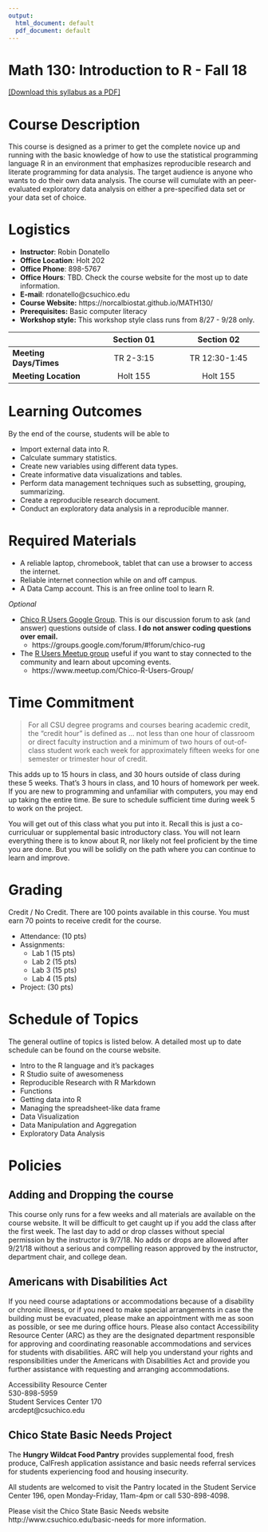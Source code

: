 ```yaml
---
output:
  html_document: default
  pdf_document: default
---
```


# Math 130: Introduction to R - Fall 18 

[[Download this syllabus as a PDF]](syllabus.pdf)

# Course Description
This course is designed as a primer to get the complete novice up and running with the basic knowledge of how to use the statistical programming language R in an environment that emphasizes reproducible research and literate programming for data analysis. The target audience is anyone who wants to do their own data analysis. The course will cumulate with an peer-evaluated exploratory data analysis on either a pre-specified data set or your data set of choice. 


# Logistics

* **Instructor**: Robin Donatello
* **Office Location**: Holt 202
* **Office Phone**: 898-5767
* **Office Hours**: TBD. Check the course website for the most up to date information. 
* **E-mail**: rdonatello@csuchico.edu
* **Course Website:** https://norcalbiostat.github.io/MATH130/ 
* **Prerequisites:** Basic computer literacy  
* **Workshop style:** This workshop style class runs from 8/27 - 9/28 only.


|                        |        Section 01       |       Section 02       |
|:-----------------------|:-----------------------:|:----------------------:|
| **Meeting Days/Times** | TR 2-3:15               | TR 12:30-1:45          |
| **Meeting Location**   | Holt 155                | Holt 155               |
<!---
| **Instructor**         | Robin Donatello         | Edward Roualdes        |
| **Office Location**    | Holt 202                | Holt 204               |
| **Office Phone**       | 898-5767                | 898-5807               |
| **E-mail**             | rdonatello@csuchico.edu | eroualdes@csuchico.edu |
--->


# Learning Outcomes
By the end of the course, students will be able to

* Import external data into R.
* Calculate summary statistics.
* Create new variables using different data types. 
* Create informative data visualizations and tables.
* Perform data management techniques such as subsetting, grouping, summarizing. 
* Create a reproducible research document.
* Conduct an exploratory data analysis in a reproducible manner.

# Required Materials

* A reliable laptop, chromebook, tablet that can use a browser to access the internet.  
* Reliable internet connection while on and off campus.
* A Data Camp account. This is an free online tool to learn R.

_Optional_

* [Chico R Users Google Group](https://groups.google.com/forum/#!forum/chico-rug). This is our discussion forum to ask (and answer) questions outside of class. **I do not answer coding questions over email.**
    - https://groups.google.com/forum/#!forum/chico-rug
* The [R Users Meetup group](https://www.meetup.com/Chico-R-Users-Group/) useful if you want to stay connected to the community and learn about upcoming events. 
    - https://www.meetup.com/Chico-R-Users-Group/

# Time Commitment

> For all CSU degree programs and courses bearing academic credit, the "credit hour" is defined as ... not less than one hour of classroom or direct faculty instruction and a minimum of two hours of out-of-class student work each week for approximately fifteen weeks for one semester or trimester hour of credit. 

This adds up to 15 hours in class, and 30 hours outside of class during these 5 weeks. That's 3 hours in class, and 10 hours of homework per week. If you are new to programming and unfamiliar with computers, you may end up taking the entire time. Be sure to schedule sufficient time during week 5 to work on the project. 

You will get out of this class what you put into it. Recall this is just a co-curriculuar or supplemental basic introductory class. You will not learn everything there is to know about R, nor likely not feel proficient by the time you are done. But you will be solidly on the path where you can continue to learn and improve. 


# Grading
Credit / No Credit. There are 100 points available in this course. You must earn 70 points to receive credit for the course. 

* Attendance: (10 pts)
* Assignments:
    - Lab 1 (15 pts)
    - Lab 2 (15 pts)
    - Lab 3 (15 pts)
    - Lab 4 (15 pts)
* Project: (30 pts)


# Schedule of Topics
The general outline of topics is listed below. A detailed most up to date schedule can be found on the course website. 

* Intro to the R language and it's packages
* R Studio suite of awesomeness
* Reproducible Research with R Markdown
* Functions
* Getting data into R
* Managing the spreadsheet-like data frame
* Data Visualization
* Data Manipulation and Aggregation
* Exploratory Data Analysis


# Policies

## Adding and Dropping the course
This course only runs for a few weeks and all materials are available on the course website. It will be difficult to get caught up if you add the class after the first week. The last day to add or drop classes without special permission by the instructor is 9/7/18. No adds or drops are allowed after 9/21/18 without a serious and compelling reason approved by the instructor, department chair, and college dean.


## Americans with Disabilities Act
If you need course adaptations or accommodations because of a disability or chronic illness,  or if you need to make special arrangements in case the building must be evacuated, please make an appointment with me as soon as possible, or see me during office hours. Please also contact Accessibility Resource Center (ARC) as they are the designated department responsible for approving and coordinating reasonable accommodations and services for students with disabilities. ARC will help you understand your rights and responsibilities under the Americans with Disabilities Act and provide you further assistance with requesting and arranging accommodations.

Accessibility Resource Center  
530-898-5959   
Student Services Center 170  
arcdept@csuchico.edu  

## Chico State Basic Needs Project

The **Hungry Wildcat Food Pantry** provides supplemental food, fresh produce, CalFresh application assistance and basic needs referral services for students experiencing food and housing insecurity.

All students are welcomed to visit the Pantry located in the Student Service Center 196, open Monday-Friday, 11am-4pm or call 530-898-4098. 

Please visit the Chico State Basic Needs website http://www.csuchico.edu/basic-needs for more information.

 




